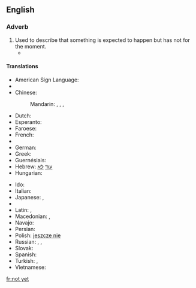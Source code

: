 ==English==

===Adverb===
{{en-adv|head=[[not]] [[yet]]|-}}

# Used to describe that something is expected to happen but has not for the moment.
#*{{quote-magazine|date=2013-07-20|volume=408|issue=8845|magazine={{w|The Economist}}
|title=[http://www.economist.com/news/http://www.economist.com/news/asia/21582043-villagers-enjoy-sunlight-after-dark-out-gloom Out of the gloom]
|passage=[Rural solar plant] schemes are of little help to industry or other heavy users of electricity. '''Nor''' is solar power '''yet''' as cheap as the grid. For all that, the rapid arrival of electric light to Indian villages is long overdue. When the national grid suffers its next huge outage, as it did in July 2012 when hundreds of millions were left in the dark, look for specks of light in the villages.}}

====Translations====
{{trans-top|expected to happened but has not for the moment}}
* American Sign Language: {{tø|ase|OpenB@NearSideTrunkhigh-PalmBack Nod}}
* {{trreq|hy}}
* Chinese:
*: Mandarin: {{t|cmn|沒有|sc=Hani}}, {{t|cmn|没有|tr=méiyǒu|sc=Hani}}, {{qualifier|literary}} {{t|cmn|尚未|tr=shàngwèi|sc=Hani}}, {{t|cmn|未|tr=wèi|sc=Hani}}
* Dutch: {{t-|nl|nog niet}}
* Esperanto: {{t-|eo|ankoraŭ ne}}
* Faroese: {{t-|fo|ikki enn}}
* French: {{t+|fr|pas encore}}
* {{trreq|ka}}
* German: {{t-|de|noch nicht}}
* Greek: {{t-|el|όχι ακόμα|tr=óchi akóma}}
* Guernésiais: {{tø|roa-grn|pas acore}}
* Hebrew: [[עוד]] [[לא]]
* Hungarian: {{t-|hu|még nem}}
{{trans-mid}}
* Ido: {{t-|io|ne ja}}
* Italian: {{t-|it|non ancora}}
* Japanese: {{qualifier|short answer or in a negative sentence}} {{t-|ja|まだ|tr=mada|sc=Jpan}}, {{t-|ja|まだまだ|tr=madamada|sc=Jpan}}
* {{trreq|ko}}
* Latin: {{t+|la|nondum}}, {{t-|la|hauddum}}
* Macedonian: {{t-|mk|сѐ уште не|tr=se úšte ne}},  {{t-|mk|уште не|tr=úšte ne}}
* Navajo: {{tø|nv|tʼah dooda}}
* Persian: {{t-|fa|هنوز نه|tr=hanuz na|sc=fa-Arab}}
* Polish: [[jeszcze nie]]
* Russian: {{t-|ru|пока нет|tr=poká nét}},  {{t-|ru|ещё нет|tr=ješčó nét}},  {{t-|ru|всё ещё нет|tr=vsjo ješčó nét}}
* Slovak: {{t-|sk|ešte nie}}
* Spanish: {{t-|es|todavía no}}
* Turkish: {{t-|tr|henüz değil}}, {{t-|tr|daha değil}}
* Vietnamese: {{t+|vi|chưa}}
{{trans-bottom}}

[[fr:not yet]]